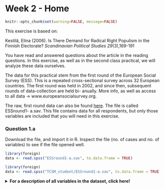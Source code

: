 # Week 2 - Home

```r
knitr::opts_chunk$set(warning=FALSE, message=FALSE)
```
This exercise is based on:

Kestilä, Elina (2006). Is There Demand for Radical Right
Populism in the Finnish Electorate? *Scandinavian Political Studies 29*(3),169-191 
 
You have read and answered questions about the article in the reading questions. In this 
exercise, as well as in the second class practical, we will analyze these data ourselves. 

The data for this practical stem from the first round of the European Social Survey (ESS). 
This is a repeated cross-sectional survey across 32 European countries. The first round 
was held in 2002, and since then, subsequent rounds of data-collection are held bi-
anually. More info, as well as access to all data -> www.europeansocialsurvey.org. 

The raw, first round data can also be found [here](https://github.com/cjvanlissa/TCSM_student). The file is called ESSround1-
a.sav. This file contains data for all respondents, but only those variables are included 
that you will need in this exercise. 

### Question 1.a

Download the file, and import it in R. Inspect the file (no. of cases and no. of variables) to see if the file opened well. 

```r
library(foreign)
data <- read.spss("ESSround1-a.sav", to.data.frame = TRUE)
```
```r
library(foreign)
data <- read.spss("TCSM_student/ESSround1-a.sav", to.data.frame = TRUE)
```

<details>
  <summary><b>For a description of all variables in the dataset, click here!</b></summary>
```r
desc <- c("Title of dataset",
"ESS round",
"Edition",
"Production date",
"Country",
"Respondent's identification number",
"Trust in the legal system",
"Trust in the police",
"Trust in the United Nations",
"Trust in the European Parliament",
"Trust in country's parliament",
"State of health services in country nowadays",
"State of education in country nowadays",
"How satisfied with present state of economy in country",
"How satisfied with the national government",
"How satisfied with the way democracy works in country",
"Politicians interested in votes rather than peoples opinions",
"Politicians in general care what people like respondent think",
"Trust in politicians",
"Allow many/few immigrants of same race/ethnic group as majority",
"Allow many/few immigrants of different race/ethnic group from majority",
"Allow many/few immigrants from richer countries in Europe",
"Allow many/few immigrants from poorer countries in Europe",
"Allow many/few immigrants from richer countries outside Europe",
"Allow many/few immigrants from poorer countries outside Europe",
"Qualification for immigration: christian background",
"Qualification for immigration: be white",
"Average wages/salaries generally brought down by immigrants",
"Immigrants harm economic prospects of the poor more than the rich",
"Immigrants take jobs away in country or create new jobs",
"Taxes and services: immigrants take out more than they put in or less",
"Immigration bad or good for country's economy",
"Country's cultural life undermined or enriched by immigrants",
"Immigrants make country worse or better place to live",
"Immigrants make country's crime problems worse or better",
"Richer countries should be responsible for accepting people from poorer countries",
"Better for a country if almost everyone share customs and traditions",
"Better for a country if a variety of different religions",
"Country has more than its fair share of people applying refugee status",
"People applying refugee status allowed to work while cases considered",
"Government should be generous judging applications for refugee status",
"Most refugee applicants not in real fear of persecution own countries",
"Financial support to refugee applicants while cases considered",
"Granted refugees should be entitled to bring close family members",
"Gender",
"Year of birth",
"Highest level of education",
"Years of full-time education completed",
"How interested in politics",
"Placement on left right scale")

library(kableExtra)

kable(data.frame(Variable = names(data), Description = desc)) %>%
  kable_styling(bootstrap_options = c("striped", "hover"))

```
`r if(knitr::is_html_output()){"\\details"}`

### Question 1.b

The ESS-file contains much more information than we need to re-analyze the paper by 
Kestilä. We need to reduce the number of cases to make sure our results pertain to the relevant target population.  

Kestilä only uses data from ten countries: `c("Austria", "Belgium", "Denmark", "Finland", "France", "Germany", "Italy", "Netherlands", "Norway", "Sweden")`.

As explained in the tutorial chapters at the beginning of this GitBook, it is possible to select rows from the data. In this case, we will select only rows from these countries by means of boolean indexing, using the `%in%` function to check if the value of `$cntry` is in the list.

*Hint: Use* `[]; %in%`

<details>
  <summary>Click for explanation</summary>
```r
df <- data[data$cntry %in% c("Austria", "Belgium", "Denmark", "Finland", "France", "Germany", "Italy", "Netherlands", "Norway", "Sweden"), ]
```
`r if(knitr::is_html_output()){"\\details"}`


### Question 1.c

Inspect the data file again to see whether step 1b went ok.

### Question 1.d 

Before we can start the analyses, we first need to screen the 
data. What are the things we need to watch for? (think about your earlier 
statistics-courses)?

<details>
  <summary>Click for explanation</summary>
  This question is open to interpretation. One thing you might notice is that all variables the authors used are currently coded as factor variables (e.g., "Factor w/ 11 levels"):

```r
library(tidySEM)
descriptives(df)
levels(df$trstlgl)
```

In keeping with conventions, we could treat ordinal Likert scales with >5 levels as continuous. We can either re-code the data, or prevent `read.spss()` from coding these variables as factors when it reads the data. Here is code for both approaches.

#### Re-coding factors to numeric

We can convert a factor to numeric using the function `as.numeric()`. However, in this case, we have `r 45-7` variables to convert - that's a lot of code.

Thankfully, there is a function to apply this transformation to each column of the data: `lapply()`, short for list apply. This function takes each list element (column of the `data.frame`), and applies the function `as.numeric()` to it:

```r
df[7:44] <- lapply(df[7:44], as.numeric)
```

#### Reading data without coding factors

An alternative solution is to prevent the function `read.spss()` from using value labels to code variables as factors when the data are loaded. However, we're not going to use this right now, so the information below is merely illustrative:

```r
# The option use.value.labels = FALSE stops the function from coding factors:
data <- read.spss("ESSround1-a.sav", to.data.frame = TRUE, use.value.labels = FALSE)
# Then, re-select the subset of data. The countries are now also unlabeled, so
# we select them by number:
df <- data[data$cntry %in% c(21,18,17,15,9,8,6,5,2,1), ]
```

`r if(knitr::is_html_output()){"\\details"}`

### Question 1.e

Aside from screening variables by looking at summary statistics, we can also plot their distributions. You already know how to do this for one single variable.
Yet it is not very difficult to plot all variables in a data.frame.
To do this, we need to turn the data from "wide format" (one column per variable)
into "long format" (one column with the variable names, one column with the values).
The package `tidyr` has a convenient function to reshape data to long format:
`pivot_longer()`.

First, make a long data.frame containing variables 7:44.

```r
install.packages("tidyr")
library(tidyr)
df_plot <- df[7:44]
df_plot <- pivot_longer(df_plot, names(df_plot))
```
```r
library(tidyr)
df_plot <- df[7:44]
df_plot <- pivot_longer(df_plot, names(df_plot))
```

Next, we can plot the data - using `geom_histogram()`, `geom_density()` or `geom_boxplot()` as before. A new additional function allows us to make separate plots for each variable: `+ facet_wrap(~name, scales = "free_x")`.

<details>
  <summary>Click for explanation</summary>

```r
library(ggplot2)
ggplot(df_plot, aes(x = value)) + geom_histogram() + facet_wrap(~name, scales = "free_x")
```

Notice the fact that you can see that the scales are actually categorical (because of the gaps between bars), and that most variables look relatively normally distributed despite being categorical. It's probably fine to treat them as continuous.
`r if(knitr::is_html_output()){"\\details"}`

### Question 1.f

Check the scale descriptives table again. Are there any incorrectly coded missing value labels, or other inexplicable values?

### Question 1.g

The first step in re-analyzing data is replicating the results from the paper by 
Kestilä. Run a Principal Component Analysis using `psych::principal()`, and 
choose the exact same specification as Kestilä concerning estimation method, 
rotation etc. Do two analyses: one for trust in politics, and one for attitudes towards immigration. Remember that you can view the help file for `psych::principal()` by running
`?psych::principal`.

*Hint: Use* `psych::principal()`

<details>
  <summary>Click for explanation</summary>

#### Trust in politics

Kestilä extracted three components, with VARIMAX rotation. When we print the results, we can hide all factor loadings smaller than the smallest one in their table, to make it easier to read:
  
```r
library(psych)
pca_trust <- principal(df[, 7:19], nfactors = 3, rotate = "varimax")
print(pca_trust, cut = .3, digits =3)
```

For attitude towards immigration, Kestilä extracted five components, with VARIMAX rotation:
  
```r
library(psych)
pca_att <- principal(df[, 20:44], nfactors = 5, rotate = "varimax")
print(pca_att, cut = .3)
```
`r if(knitr::is_html_output()){"\\details"}`

### Question 1.h

<!-- Video here about extracting factor scores-->
Extract the PCA factor scores from the results objects, and add them to the data.frame. Give the PCA scores informative names, based on your interpretation of the factor loadings, so that you understand what they summarize. 

*Hint: Use* `$; colnames(); cbind()`

<details>
  <summary>Click for explanation</summary>
Extracting factor scores

The factor scores are inside of the results objects. Use the `$` operator to access them:

```r
head(pca_att$scores)
```

We're going to give these factor scores some informative names, and add them to our data.frame. **You should give them different, informative names based on the meaning of the factors!**

```r
# Print names
colnames(pca_att$scores)
# Change names
colnames(pca_att$scores) <- c("Att1", "Att2", "Att3", "Att4", "Att5")
colnames(pca_trust$scores) <- c("Trust1", "Trust2", "Trust3")
# Add columns
df <- cbind(df, pca_trust$scores, pca_att$scores)
```

`r if(knitr::is_html_output()){"\\details"}`


### Question 1.i

Are you able to replicate her results? 

<details>
  <summary>Click for explanation</summary>
  No, probably not. The team of teachers was unable to reproduce this analysis, even though it should be pretty easy to do so...

`r if(knitr::is_html_output()){"\\details"}`


### Question 1.j

Save your syntax and bring your data and syntax to the practical on Thursday.

